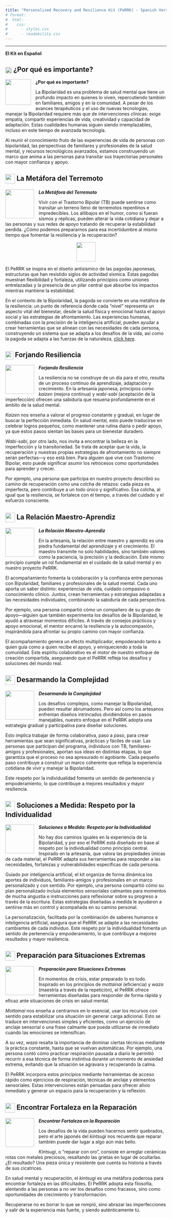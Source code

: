```yaml
---
title: "Personalised Recovery and Resilience Kit (PeRRK) - Spanish Version"
# format: 
#  html:
#    css:
#      - styles.css
#      - readability.css
---
```

------------------------------------------------------------------------


**El Kit en Español**

::: panel-tabset

## ![](images/wtm_transparent.png){width=20px style="vertical-align:middle;"} ¿Por qué es importante?

![](images/wtm_transparent.png){width="80" style="float: left; margin-right: 1em; margin-bottom: 0.5em;"}

**¿Por qué es importante?**

La Bipolaridad es una problema de salud mental que tiene un profundo impacto en quienes lo viven, repercutiendo también en familiares, amigos y en la comunidad. A pesar de los avances terapéuticos y el uso de nuevas tecnologías, manejar la Bipolaridad requiere más que de intervenciones clínicas: exige empatía, compartir experiencias de vida, creatividad y capacidad de adaptación. Estas cualidades humanas siguen siendo irremplazables, incluso en este tiempo de avanzada tecnología.

Al reunir el conocimiento fruto de las experiencias de vida de personas con bipolaridad, las perspectivas de familiares y profesionales de la salud mental, y recursos tecnológicos avanzados, estamos construyendo un marco que anima a las personas para transitar sus trayectorias personales con mayor confianza y apoyo.

## ![](images/earthquakemetaphor_transparent.png){width=30px style="vertical-align:middle;"} La Metáfora del Terremoto

![](images/earthquakemetaphor_transparent.png){width="90" style="float: left; margin-right: 1em; margin-bottom: 0.5em;"}

***La Metáfora del Terremoto***

Vivir con el Trastorno Bipolar (TB) puede sentirse como transitar un terreno lleno de terremotos repentinos e impredecibles. Los altibajos en el humor, como si fueran sismos y réplicas, pueden alterar la vida cotidiana y dejar a las personas y sus redes de apoyo tratando de recuperar la estabilidad perdida. ¿Cómo podemos prepararnos para esa incertidumbre al mismo tiempo que fomentar la resiliencia y la recuperación?


![](images/ggpagoda6.png){width=60px style="display:block; margin-left:auto; margin-right:auto;"}

El PeRRK se inspira en el diseño antisísmico de las pagodas japonesas, estructuras que han resistido siglos de actividad sísmica. Estas pagodas muestran flexibilidad y fortaleza, utilizando principios como uniones entrelazadas y la presencia de un pilar central que absorbe los impactos mientras mantiene la estabilidad.

En el contexto de la Bipolaridad, la pagoda se convierte en una metáfora de la resiliencia: un punto de referencia donde cada “nivel” representa un aspecto vital del bienestar, desde la salud física y emocional hasta el apoyo social y las estrategias de afrontamiento. 
Las experiencias humanas, combinadas con la precisión de la inteligencia artificial, pueden ayudar a crear herramientas que se alinean con las necesidades de cada persona, construyendo un sistema que se adapta a los desafíos de la vida, así como la pagoda se adapta a las fuerzas de la naturaleza, [click here](pagoda_closeread.html).

## ![](images/craftingresilience_transparent.png){width=25px style="vertical-align:middle;"} Forjando Resiliencia

![](images/craftingresilience_transparent.png){width="90" style="float: left; margin-right: 1em; margin-bottom: 0.5em;"} 

***Forjando Resiliencia***

La resiliencia no se construye de un día para el otro, resulta de un proceso continuo de aprendizaje, adaptación y crecimiento. En la artesanía japonesa, principios como *kaizen* (mejora continua) y *wabi-sabi* (aceptación de la imperfección) ofrecen una sabiduría que resuena profundamente en el ámbito de la salud mental.

*Kaizen* nos enseña a valorar el progreso constante y gradual, en lugar de buscar la perfección inmediata. En salud mental, esto puede traducirse en celebrar logros pequeños, como mantener una rutina diaria o pedir apoyo, ya que estos pasos sientan las bases para un bienestar duradero.

*Wabi-sabi*, por otro lado, nos invita a encontrar la belleza en la imperfección y la transitoriedad. Se trata de aceptar que la vida, la recuperación y nuestras propias estrategias de afrontamiento no siempre serán perfectas—y eso está bien. Para alguien que vive con Trastorno Bipolar, esto puede significar asumir los retrocesos como oportunidades para aprender y crecer.

Por ejemplo, una persona que participa en nuestro proyecto describió su camino de recuperación como una colcha de retazos: cada pieza es imperfecta, pero contribuye a un todo único y significativo. Esa colcha, al igual que la resiliencia, se fortalece con el tiempo, a través del cuidado y el esfuerzo consciente. 


## ![](images/relationship_transparent.png){width=30px style="vertical-align:middle;"} La Relación Maestro-Aprendiz

![](images/relationship_transparent.png){width="90" style="float: left; margin-right: 1em; margin-bottom: 0.5em;"} 

***La Relación Maestro-Aprendiz***

En la artesanía, la relación entre maestro y aprendiz es una piedra fundamental del aprendizaje y el crecimiento. El maestro transmite no solo habilidades, sino también valores como la paciencia, la precisión y la dedicación. Este mismo principio cumple un rol fundamental en el cuidado de la salud mental y en nuestro proyecto PeRRK.

El acompañamiento fomenta la colaboración y la confianza entre personas con Bipolaridad, familiares y profesionales de la salud mental. Cada uno aporta un saber distinto: experiencias de vida, cuidado compasivo o conocimiento clínico. Juntos, crean herramientas y estrategias adaptadas a las necesidades individuales, combinando la sabiduría de cada perspectiva.

Por ejemplo, una persona compartió cómo un compañero de su grupo de apoyo—alguien que también experimenta los desafíos de la Bipolaridad, le ayudó a atravesar momentos difíciles. A través de consejos prácticos y apoyo emocional, el mentor encarnó la resiliencia y la autocompasión, inspirándola para afrontar su propio camino con mayor confianza.

El acompañamiento genera un efecto multiplicador, empoderando tanto a quien guía como a quien recibe el apoyo, y enriqueciendo a toda la comunidad. Este espíritu colaborativo es el motor de nuestro enfoque de creación compartida, asegurando que el PeRRK refleja los desafíos y soluciones del mundo real.

## ![](images/complexity_transparent.png){width=30px style="vertical-align:middle;"} Desarmando la Complejidad

![](images/complexity_transparent.png){width="90" style="float: left; margin-right: 1em; margin-bottom: 0.5em;"} 
***Desarmando la Complejidad***

Los desafíos complejos, como manejar la Bipolaridad, pueden resultar abrumadores. Pero así como los artesanos enfrentan diseños intrincados dividiéndolos en pasos manejables, nuestro enfoque en el PeRRK adopta una estrategia gradual y participativa para diseñar soluciones.

Esto implica trabajar de forma colaborativa, paso a paso, para crear herramientas que sean significativas, prácticas y fáciles de usar. Las personas que participan del programa, individuos con TB, familiares-amigos y profesionales, aportan sus ideas en distintas etapas, lo que garantiza que el proceso no sea apresurado ni agobiante. Cada pequeño paso contribuye a construir un marco coherente que refleja la experiencia cotidiana de vivir y manejar la Bipolaridad.

Este respeto por la individualidad fomenta un sentido de pertenencia y empoderamiento, lo que contribuye a mejores resultados y mayor resiliencia.

## ![](images/solutions_transparent.png){width=30px style="vertical-align:middle;"} Soluciones a Medida: Respeto por la Individualidad

![](images/solutions_transparent.png){width="90" style="float: left; margin-right: 1em; margin-bottom: 0.5em;"} 
***Soluciones a Medida: Respeto por la Individualidad***

No hay dos caminos iguales en la experiencia de la Bipolaridad, y por eso el PeRRK está diseñado en base al respeto por la individualidad como principio central. Inspirado en la artesanía, que valora las propiedades únicas de cada material, el PeRRK adapta sus herramientas para responder a las necesidades, fortalezas y vulnerabilidades específicas de cada persona.

Guiado por inteligencia artificial, el kit organiza de forma dinámica los aportes de individuos, familiares-amigos y profesionales en un marco personalizado y con sentido. 
Por ejemplo, una persona compartió cómo su plan personalizado incluía elementos sensoriales calmantes para momentos de mucha angustia e instrucciones para reflexionar sobre su progreso a través de la escritura. Estas estrategias diseñadas a medida le ayudaron a sentirse más en control y acompañada en su camino personal.

La personalización, facilitada por la combinación de saberes humanos e inteligencia artificial, asegura que el PeRRK se adapte a las necesidades cambiantes de cada individuo. Este respeto por la individualidad fomenta un sentido de pertenencia y empoderamiento, lo que contribuye a mejores resultados y mayor resiliencia.

## ![](images/preparedness_transparent.png){width=30px style="vertical-align:middle;"} Preparación para Situaciones Extremas

![](images/preparedness_transparent.png){width="90" style="float: left; margin-right: 1em; margin-bottom: 0.5em;"} 

***Preparación para Situaciones Extremas***

En momentos de crisis, estar preparado lo es todo. Inspirado en los principios de *mottainai* (eficiencia) y *waza* (maestría a través de la repetición), el PeRRK ofrece herramientas diseñadas para responder de forma rápida y eficaz ante situaciones de crisis en salud mental.

*Mottainai* nos enseña a centrarnos en lo esencial, usar los recursos con sentido para estabilizar una situación sin generar carga adicional. Esto se traduce en intervenciones simples y eficientes, como un ejercicio de anclaje sensorial o una frase calmante que pueda utilizarse de inmediato cuando las emociones se intensifican.

A su vez, *waza* resalta la importancia de dominar ciertas técnicas mediante la práctica constante, hasta que se vuelvan automáticas. Por ejemplo, una persona contó cómo practicar respiración pausada a diario le permitió recurrir a esa técnica de forma instintiva durante un momento de ansiedad extrema, evitando que la situación se agravara y recuperando la calma.

El PeRRK incorpora estos principios mediante herramientas de acceso rápido como ejercicios de respiración, técnicas de anclaje y elementos sensoriales. Estas intervenciones están pensadas para ofrecer alivio inmediato y generar un espacio para la recuperación y la reflexión.

## ![](images/strength_transparent.png){width=30px style="vertical-align:middle;"} Encontrar Fortaleza en la Reparación

![](images/strength_transparent.png){width="90" style="float: left; margin-right: 1em; margin-bottom: 0.5em;"} 
***Encontrar Fortaleza en la Reparación***

Los desafíos de la vida pueden hacernos sentir quebrados, pero el arte japonés del *kintsugi* nos recuerda que reparar también puede dar lugar a algo aún más bello.  

*Kintsugi*, o “reparar con oro”, consiste en arreglar cerámicas rotas con metales preciosos, resaltando las grietas en lugar de ocultarlas. ¿El resultado? Una pieza única y resistente que cuenta su historia a través de sus cicatrices.

En salud mental y recuperación, el *kintsugi* es una metáfora poderosa para encontrar fortaleza en las dificultades. El PeRRK adopta esta filosofía, alentando a las personas a no ver los desafíos como fracasos, sino como oportunidades de crecimiento y transformación.

Recuperarse no es borrar lo que se rompió, sino abrazar las imperfecciones y salir de la experiencia más fuerte, y siendo auténticamente tú.
:::

